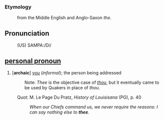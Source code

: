 ===Etymology===
:from the Middle English and Anglo-Saxon ''the''.

==Pronunciation==
:(US) SAMPA:/Di/

==[[personal pronoun]]==
# ['''archaic'''] [[you]] (''informal''); the person being addressed
#:Note: ''Thee'' is the objective case of ''[[thou]]'', but it eventually came to be used by Quakers in place of ''thou''.


:Quot: M. Le Page Du Pratz, <i>History of Louisisana</i> (PG), p. 40
:: <i>When our Chiefs command us, we never require the reasons: I can say nothing else to <b>thee</b>.</i>